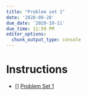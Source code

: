---
title: "Problem set 1"
date: '2020-09-28'
due_date: '2020-10-11'
due_time: 11:59 PM
editor_options:
  chunk_output_type: console
---

# Instructions

- [<i class="fas fa-file-pdf"></i>] [Problem Set 1](/images/Week1_Questions.pdf)